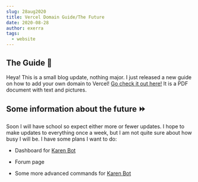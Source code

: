 ---
slug: 28aug2020
title: Vercel Domain Guide/The Future
date: 2020-08-28
author: exerra
tags:
  - website
---
## The Guide 🧠

Heya! This is a small blog update, nothing major. I just released a new guide on how to add your own domain to Vercel! [Go check it out here!](https://exerra.xyz/pdf/HowToAddADomainInVercel.pdf) It is a PDF document with text and pictures.

## Some information about the future ⏩

Soon I will have school so expect either more or fewer updates. I hope to make updates to everything once a week, but I am not quite sure about how busy I will be. I have some plans I want to do:

* Dashboard for [Karen Bot](https://karen.exerra.xyz)

* Forum page

* Some more advanced commands for [Karen Bot](https://karen.exerra.xyz)
